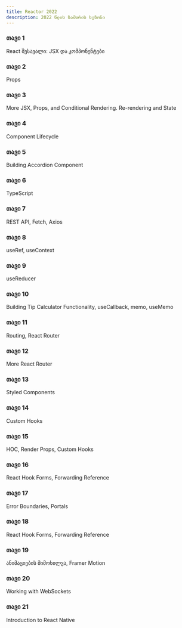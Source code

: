 ```yaml
---
title: Reactor 2022
description: 2022 წლის ზამთრის სეზონი
---
```


<div className="grid sm:grid-cols-1 gap-4 mt-6">

<Card href="/classes/reactor/2022w/week-1">

### თავი 1

React შესავალი: JSX და კომპონენტები

</Card>

<Card href="/classes/reactor/2022w/week-2">

### თავი 2

Props

</Card>

<Card href="/classes/reactor/2022w/week-3">

### თავი 3

More JSX, Props, and Conditional Rendering. Re-rendering and State

</Card>

<Card href="/classes/reactor/2022w/week-4">

### თავი 4

Component Lifecycle

</Card>

<Card href="/classes/reactor/2022w/week-5">

### თავი 5

Building Accordion Component

</Card>

<Card href="/classes/reactor/2022w/week-6">

### თავი 6

TypeScript

</Card>

<Card href="/classes/reactor/2022w/week-7">

### თავი 7

REST API, Fetch, Axios

</Card>

<Card href="/classes/reactor/2022w/week-8">

### თავი 8

useRef, useContext

</Card>

<Card href="/classes/reactor/2022w/week-9">

### თავი 9

useReducer

</Card>

<Card href="/classes/reactor/2022w/week-10">

### თავი 10

Building Tip Calculator Functionality, useCallback, memo, useMemo

</Card>

<Card href="/classes/reactor/2022w/week-11">

### თავი 11

Routing, React Router

</Card>


<Card href="/classes/reactor/2022w/week-12">

### თავი 12

More React Router

</Card>


<Card href="/classes/reactor/2022w/week-13">

### თავი 13

Styled Components

</Card>


<Card href="/classes/reactor/2022w/week-14">

### თავი 14

Custom Hooks

</Card>

<Card href="/classes/reactor/2022w/week-15">

### თავი 15

HOC, Render Props, Custom Hooks

</Card>

<Card href="/classes/reactor/2022w/week-16">

### თავი 16

React Hook Forms, Forwarding Reference

</Card>

<Card href="/classes/reactor/2022w/week-17">

### თავი 17

Error Boundaries, Portals

</Card>

<Card href="/classes/reactor/2022w/week-18">

### თავი 18

React Hook Forms, Forwarding Reference

</Card>

<Card href="/classes/reactor/2022w/week-19">

### თავი 19

ანიმაციების მიმოხილვა, Framer Motion

</Card>

<Card href="/classes/reactor/2022w/week-20">

### თავი 20

Working with WebSockets

</Card>

<Card href="/classes/reactor/2022w/week-21">

### თავი 21

Introduction to React Native

</Card>
</div>
